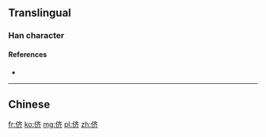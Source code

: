 {{also|儕}}
==Translingual==

===Han character===
{{Han char|rn=9|rad=人|as=06|sn=8|four=|canj=人卜大中 (OYKL)|ids=⿰[[亻]][[齐]]}}

====References====
* {{Han ref|kx=0102.291|hdz=10152.050|uh=4FAA|ud=20394}}

----

==Chinese==
{{zh-see|儕}}

[[fr:侪]]
[[ko:侪]]
[[mg:侪]]
[[pl:侪]]
[[zh:侪]]
